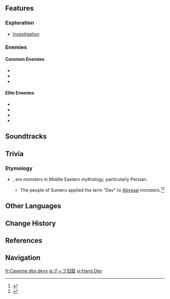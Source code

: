 {{Location Infobox
|image        = <gallery>
Dev's Cavern.png|In-game
Point of Interest Dev's Cavern Map Location.png|Map
</gallery>
|type         = Point of Interest
|region       = Sumeru
|subregion    = Dharma Forest
|area         = Ardravi Valley
|subarea      = 
}}
{{Location Intro|description=<p>{{If Self|Dev's Cavern|It|Dev's Cavern}} is unlocked during the {{Quest|Vimana Agama: Dev Delver Chapter}}.</p>}}

==Features==
===Exploration===
* [[Investigation]]

===Enemies===
====Common Enemies====
* {{Enemy|Hilichurl}}
* {{Enemy|Electro Samachurl}}
* {{Enemy|Geo Samachurl}}

====Elite Enemies====
* {{Enemy|Cryo Abyss Mage}}
* {{Enemy|Electro Abyss Mage}}
* {{Enemy|Hydro Abyss Mage}}
* {{Enemy|Pyro Abyss Mage}}

==Soundtracks==
{{Soundtracks by Category Table|type=location}}

==Trivia==
===Etymology===
* {{Lang|{{w|Div (mythology)|''Dev''}}, or ''Div''|fa=دیو}}, are monsters in Middle Eastern mythology, particularly Persian.
** The people of Sumeru applied the term "Dev" to [[Abyss]]al monsters.<ref>{{Ref/Loading|Sumeru|Sumeru|quote=The dark beasts from beneath the earth were once referred to as "Dev" by the people of Sumeru.}}</ref><ref>{{Ref/HEO|Oracle Parchment, for the End of Death}}</ref>

==Other Languages==
{{Other Languages
|en      = Dev's Cavern
|zhs     = 迪弗旧窟
|zhs_rm  = Dífú Jiùkū
|zht     = 迪弗舊窟
|zht_rm  = Dífú Jiùkū
|zh_tl   = Dev's Old Cave
|ja      = ディフ{{Rubi|旧|きゅ|窟|うくつ}}
|ja_rm   = Difu Kyuukutsu
|ja_tl   = Dev's Old Cave{{Sino|phonetic and Sino-Japanese}}
|ko      = 데바 동굴
|ko_tl   = Deva Cave
|es      = Cueva Dev
|es_tl   = Dev Cave
|fr      = Caverne des devs
|fr_tl   = Dev's Cavern
|ru      = Пещера дэва
|ru_tl   = Dev's Cave
|th      = Dev's Cavern
|vi      = Hang Dev
|vi_tl   = Dev Cave
|de      = Dev-Höhle
|de_tl   = Dev Cave
|id      = Dev's Cavern
|pt      = Caverna de Dev
|pt_tl   = 
|tr      = Dev Mağarası
|tr_tl   = Dev Cave
|it      = Caverna di Dev
|it_tl   = 
}}

==Change History==
{{Change History|3.0}}

==References==
{{reflist}}

==Navigation==
{{PoI Navbox|Sumeru}}

[[fr:Caverne des devs]]
[[ja:ディフ旧窟]]
[[vi:Hang Dev]]
